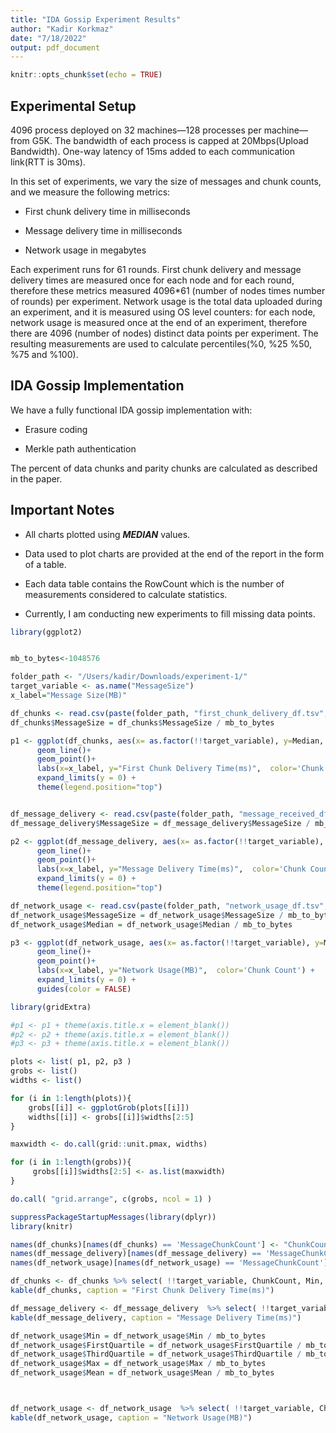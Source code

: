 ```yaml
---
title: "IDA Gossip Experiment Results"
author: "Kadir Korkmaz"
date: "7/18/2022"
output: pdf_document
---
```


```r
knitr::opts_chunk$set(echo = TRUE)
```

## Experimental Setup
4096 process deployed on 32 machines---128 processes per machine---from G5K.
The bandwidth of each process is capped at 20Mbps(Upload Bandwidth). 
One-way latency of 15ms added to each communication link(RTT is 30ms).


In this set of experiments, we vary the size of messages and chunk counts, and we measure the following metrics:

* First chunk delivery time in milliseconds

* Message delivery time in milliseconds

* Network usage in megabytes 

Each experiment runs for 61 rounds. First chunk delivery and message delivery times are measured once for each node and for each round, therefore
these metrics measured 4096*61 (number of nodes times number of rounds) per experiment. Network usage is the total data uploaded during an experiment, and it is measured using OS level counters: for each node, network usage is measured once at the end of an experiment, therefore there are 4096 (number of nodes) distinct data points per experiment. The resulting measurements are used to calculate percentiles(%0, %25 %50, %75 and %100). 



## IDA Gossip Implementation
We have a fully functional IDA gossip implementation with:

* Erasure coding

* Merkle path authentication

The percent of data chunks and parity chunks are calculated as described in the paper.


## Important Notes

* All charts plotted using ***MEDIAN*** values.

* Data used to plot charts are provided at the end of the report in the form of a table.

* Each data table contains the RowCount which is the number of measurements considered to calculate statistics.

* Currently, I am conducting new experiments to fill missing data points.





\newpage

```r
library(ggplot2)


mb_to_bytes<-1048576

folder_path <- "/Users/kadir/Downloads/experiment-1/"
target_variable <- as.name("MessageSize")
x_label="Message Size(MB)"

df_chunks <- read.csv(paste(folder_path, "first_chunk_delivery_df.tsv", sep = ""), sep = "\t", header = TRUE)
df_chunks$MessageSize = df_chunks$MessageSize / mb_to_bytes

p1 <- ggplot(df_chunks, aes(x= as.factor(!!target_variable), y=Median, group=MessageChunkCount, color=as.factor(MessageChunkCount))) +
      geom_line()+
      geom_point()+
      labs(x=x_label, y="First Chunk Delivery Time(ms)",  color='Chunk Count') +
      expand_limits(y = 0) + 
      theme(legend.position="top")



```


```r

df_message_delivery <- read.csv(paste(folder_path, "message_received_df.tsv", sep = ""), sep = "\t", header = TRUE)
df_message_delivery$MessageSize = df_message_delivery$MessageSize / mb_to_bytes

p2 <- ggplot(df_message_delivery, aes(x= as.factor(!!target_variable), y=Median, group=MessageChunkCount, color=as.factor(MessageChunkCount) )) +
      geom_line()+
      geom_point()+
      labs(x=x_label, y="Message Delivery Time(ms)",  color='Chunk Count') +
      expand_limits(y = 0) +
      theme(legend.position="top")


```

```r

df_network_usage <- read.csv(paste(folder_path, "network_usage_df.tsv", sep = ""), sep = "\t", header = TRUE)
df_network_usage$MessageSize = df_network_usage$MessageSize / mb_to_bytes
df_network_usage$Median = df_network_usage$Median / mb_to_bytes

p3 <- ggplot(df_network_usage, aes(x= as.factor(!!target_variable), y=Median, group=MessageChunkCount, color=as.factor(MessageChunkCount) )) +
      geom_line()+
      geom_point()+
      labs(x=x_label, y="Network Usage(MB)",  color='Chunk Count') +
      expand_limits(y = 0) +
      guides(color = FALSE)


```



```r

library(gridExtra)

#p1 <- p1 + theme(axis.title.x = element_blank())
#p2 <- p2 + theme(axis.title.x = element_blank())
#p3 <- p3 + theme(axis.title.x = element_blank())

plots <- list( p1, p2, p3 )
grobs <- list()
widths <- list()

for (i in 1:length(plots)){
    grobs[[i]] <- ggplotGrob(plots[[i]])
    widths[[i]] <- grobs[[i]]$widths[2:5]
}

maxwidth <- do.call(grid::unit.pmax, widths)

for (i in 1:length(grobs)){
     grobs[[i]]$widths[2:5] <- as.list(maxwidth)
}

do.call( "grid.arrange", c(grobs, ncol = 1) )

```


\newpage
```r
suppressPackageStartupMessages(library(dplyr))
library(knitr)

names(df_chunks)[names(df_chunks) == 'MessageChunkCount'] <- "ChunkCount"
names(df_message_delivery)[names(df_message_delivery) == 'MessageChunkCount'] <- "ChunkCount"
names(df_network_usage)[names(df_network_usage) == 'MessageChunkCount'] <- "ChunkCount"

df_chunks <- df_chunks %>% select( !!target_variable, ChunkCount, Min, FirstQuartile, Median, ThirdQuartile, Max, Mean, RowCount) %>% arrange( !!target_variable, ChunkCount )
kable(df_chunks, caption = "First Chunk Delivery Time(ms)")

df_message_delivery <- df_message_delivery  %>% select( !!target_variable, ChunkCount,  Min, FirstQuartile, Median, ThirdQuartile, Max, Mean, RowCount) %>% arrange( !!target_variable, ChunkCount )
kable(df_message_delivery, caption = "Message Delivery Time(ms)")

```


\newpage

```r

df_network_usage$Min = df_network_usage$Min / mb_to_bytes
df_network_usage$FirstQuartile = df_network_usage$FirstQuartile / mb_to_bytes
df_network_usage$ThirdQuartile = df_network_usage$ThirdQuartile / mb_to_bytes
df_network_usage$Max = df_network_usage$Max / mb_to_bytes
df_network_usage$Mean = df_network_usage$Mean / mb_to_bytes



df_network_usage <- df_network_usage  %>% select( !!target_variable, ChunkCount, Min, FirstQuartile, Median, ThirdQuartile, Max, Mean, RowCount) %>% arrange( !!target_variable, ChunkCount )
kable(df_network_usage, caption = "Network Usage(MB)")

```



